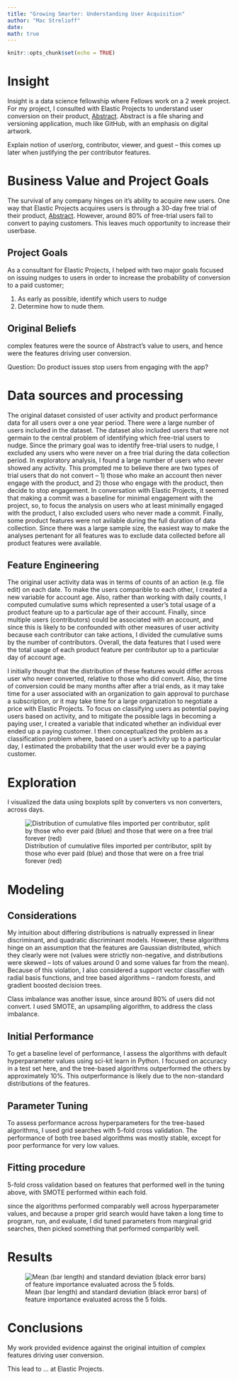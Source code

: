 ```yaml
---
title: "Growing Smarter: Understanding User Acquisition"
author: "Mac Strelioff"
date: 
math: true
---
```


<!---
NOTES: 
for online, add a backslish in image paths. 
For knitting an html, do not have this backslash.
--->

```r
knitr::opts_chunk$set(echo = TRUE)
```

# Insight

Insight is a data science fellowship where Fellows work on a 2 week project. For my project, I consulted with Elastic Projects to understand user conversion on their product, [Abstract](https://www.abstract.com/). Abstract is a file sharing and versioning application, much like GitHub, with an emphasis on digital artwork.

Explain notion of user/org, contributor, viewer, and guest -- this comes up later when justifying the per contributor features.

<!--- borrow information from Abstract's website --->

# Business Value and Project Goals

The survival of any company hinges on it's ability to acquire new users. One way that Elastic Projects acquires users is through a 30-day free trial of their product, [Abstract](https://www.abstract.com/). However, around 80\% of free-trial users fail to convert to paying customers. This leaves much opportunity to increase their userbase.

## Project Goals

As a consultant for Elastic Projects, I helped with two major goals focused on issuing nudges to users in order to increase the probability of conversion to a paid customer;

1. As early as possible, identify which users to nudge
2. Determine how to nude them.

## Original Beliefs

complex features were the source of Abstract's value to users, and hence were the features driving user conversion. 

<!--- 
My work presented here helped Elastic Projects to identify ways to increase the proportion of users that subscribe for paid service by uncovering usage behavior most indicative of a propensity to convert. 
--->

Question: Do product issues stop users from engaging with the app?

<!---
# Thinking

Payers and non-payers might differ in distributions of activity

Those who end up paying might differ in the distribution of these engagement metrics.

This lead to exploration that focused on these distributions

This lead to LDA and QDA as the first algorithms that I considered.
--->

# Data sources and processing
<!---(exclude clearbit)--->

The original dataset consisted of user activity and product performance data for all users over a one year period. There were a large number of users included in the dataset. The dataset also included users that were not germain to the central problem of identifying which free-trial users to nudge. Since the primary goal was to identify free-trial users to nudge, I excluded any users who were never on a free trial during the data collection period. In exploratory analysis, I found a large number of users who never showed any activity. This prompted me to believe there are two types of trial users that do not convert -- 1) those who make an account then never engage with the product, and 2) those who engage with the product, then decide to stop engagement. In conversation with Elastic Projects, it seemed that making a commit was a baseline for minimal engagement with the project, so, to focus the analysis on users who at least minimally engaged with the product, I also excluded users who never made a commit. Finally, some product features were not avilable during the full duration of data collection. Since there was a large sample size, the easiest way to make the analyses pertenant for all features was to exclude data collected before all product features were available. 

## Feature Engineering

The original user activity data was in terms of counts of an action (e.g. file edit) on each date. To make the users comparible to each other, I created a new variable for account age. Also, rather than working with daily counts, I computed cumulative sums which represented a user's total usage of a product feature up to a particular age of their account. Finally, since multiple users (contributors) could be associated with an account, and since this is likely to be confounded with other measures of user activity because each contributor can take actions, I divided the cumulative sums by the number of contributors. Overall, the data features that I used were the total usage of each product feature per contributor up to a particular day of account age. 

I initially thought that the distribution of these features would differ across user who never converted, relative to those who did convert. Also, the time of conversion could be many months after after a trial ends, as it may take time for a user associated with an organization to gain approval to purchase a subscription, or it may take time for a large organization to negotiate a price with Elastic Projects. To focus on classifying users as potential paying users based on activity, and to mitigate the possible lags in becoming a paying user, I created a variable that indicated whether an individual ever ended up a paying customer. I then conceptualized the problem as a classification problem where, based on a user's activity up to a particular day, I estimated the probability that the user would ever be a paying customer. 

<!---
feature engineering
account age
cumulative sums
sum per contributor
--->
<!---
* make a figure that shows a daily feature, and it's cumulative sum. 
--->

# Exploration

I visualized the data using boxplots split by converters vs non converters, across days. 

![Distribution of cumulative files imported per contributor, split by those who ever paid (blue) and those that were on a free trial forever (red)](csum_files_per_contributor.png)


# Modeling

## Considerations 

My intuition about differing distributions is natrually expressed in linear discriminant, and quadratic discriminant models. However, these algorithms hinge on an assumption that the features are Gaussian distributed, which they clearly were not (values were strictly non-negative, and distributions were skewed -- lots of values around 0 and some values far from the mean). Because of this violation, I also considered a support vector classifier with radial basis functions, and tree based algorithms -- random forests, and gradient boosted decision trees. 

Class imbalance was another issue, since around 80\% of users did not convert. I used SMOTE, an upsampling algorithm, to address the class imbalance. 

## Initial Performance

To get a baseline level of performance, I assess the algorithms with default hyperparameter values using sci-kit learn in Python. I focused on accuracy in a test set here, and the tree-based algorithms outperformed the others by approximately 10\%. This outperformance is likely due to the non-standard distributions of the features.

## Parameter Tuning

To assess performance across hyperparameters for the tree-based algorithms, I used grid searches with 5-fold cross validation. The performance of both tree based algorithms was mostly stable, except for poor performance for very low values. 

## Fitting procedure

5-fold cross validation based on features that performed well in the tuning above, with SMOTE performed within each fold. 

since the algorithms performed comparably well across hyperparameter values, and because a proper grid search would have taken a long time to program, run, and evaluate, I did tuned parameters from marginal grid searches, then picked something that performed comparibly well. 

# Results

![Mean (bar length) and standard deviation (black error bars) of feature importance evaluated across the 5 folds.](rf_feature_importance.png)



# Conclusions

My work provided evidence against the original intuition of complex features driving user conversion. 

This lead to ... at Elastic Projects. 




